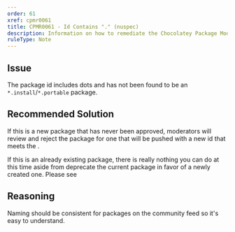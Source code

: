 ```yaml
---
order: 61
xref: cpmr0061
title: CPMR0061 - Id Contains "." (nuspec)
description: Information on how to remediate the Chocolatey Package Moderation Rule 0061
ruleType: Note
---
```


<PackageValidatorRuleNote />

## Issue

The package id includes dots and has not been found to be an `*.install`/`*.portable` package.

## Recommended Solution

If this is a new package that has never been approved, moderators will review and reject the package for one that will be pushed with a new id that meets the <Xref title="package naming guidelines" value="create-packages" anchor="naming-your-package" />.

If this is an already existing package, there is really nothing you can do at this time aside from deprecate the current package in favor of a newly created one. Please see <Xref title="deprecating a package" value="deprecate-a-package" />

## Reasoning

Naming should be consistent for packages on the community feed so it's easy to understand.